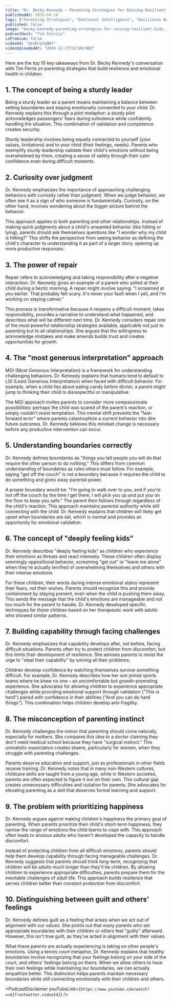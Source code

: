 ```yaml
---
title: "Dr. Becky Kennedy — Parenting Strategies for Raising Resilient Kids"
publishedAt: 2025-04-14
tags: ["Parenting Strategies", "Emotional Intelligence", "Resilience Building"]
published: false
image: "becky-kennedy-parenting-strategies-for-raising-resilient-kids.jpg"
podcastHost: "Tim Ferriss"
isPremium: false
videoId: "8ixRrg7qNKY"
videoUploadedAt: "2024-12-27T12:00:00Z"
---
```



<PodcastSummaryPageLayout frontmatter={frontmatter}>

Here are the top 10 key takeaways from Dr. Becky Kennedy's conversation with Tim Ferris on parenting strategies that build resilience and emotional health in children.

## 1. The concept of being a sturdy leader

Being a sturdy leader as a parent means maintaining a balance between setting boundaries and staying emotionally connected to your child. Dr. Kennedy explains this through a pilot metaphor: a sturdy pilot acknowledges passengers' fears during turbulence while confidently handling the situation. This combination of validation and competence creates security.

Sturdy leadership involves being equally connected to yourself (your values, limitations) and to your child (their feelings, needs). Parents who exemplify sturdy leadership validate their child's emotions without being overwhelmed by them, creating a sense of safety through their calm confidence even during difficult moments.

## 2. Curiosity over judgment

Dr. Kennedy emphasizes the importance of approaching challenging behaviors with curiosity rather than judgment. When we judge behavior, we often see it as a sign of who someone is fundamentally. Curiosity, on the other hand, involves wondering about the bigger picture behind the behavior.

This approach applies to both parenting and other relationships. Instead of making quick judgments about a child's unwanted behavior (like hitting or lying), parents should ask themselves questions like "I wonder why my child is hitting?" This shifts the perspective from seeing behavior as defining the child's character to understanding it as part of a larger story, opening up more productive responses.

## 3. The power of repair

Repair refers to acknowledging and taking responsibility after a negative interaction. Dr. Kennedy gives an example of a parent who yelled at their child during a hectic morning. A repair might involve saying: "I screamed at you earlier. That probably felt scary. It's never your fault when I yell, and I'm working on staying calmer."

This process is transformative because it reopens a difficult moment, takes responsibility, provides a narrative to understand what happened, and describes what will be different next time. Dr. Kennedy considers repair one of the most powerful relationship strategies available, applicable not just to parenting but to all relationships. She argues that the willingness to acknowledge mistakes and make amends builds trust and creates opportunities for growth.

## 4. The "most generous interpretation" approach

MGI (Most Generous Interpretation) is a framework for understanding challenging behaviors. Dr. Kennedy explains that humans tend to default to LGI (Least Generous Interpretation) when faced with difficult behavior. For example, when a child lies about eating candy before dinner, a parent might jump to thinking their child is disrespectful or manipulative.

The MGI approach invites parents to consider more compassionate possibilities: perhaps the child was scared of the parent's reaction, or simply couldn't resist temptation. This mental shift prevents the "fast-forward error" where parents catastrophize a current behavior into dire future outcomes. Dr. Kennedy believes this mindset change is necessary before any productive intervention can occur.

## 5. Understanding boundaries correctly

Dr. Kennedy defines boundaries as "things you tell people you will do that require the other person to do nothing." This differs from common understanding of boundaries as rules others must follow. For example, saying "get off the couch" is not a boundary because it requires the child to do something and gives away parental power.

A proper boundary would be: "I'm going to walk over to you, and if you're not off the couch by the time I get there, I will pick you up and put you on the floor to keep you safe." The parent then follows through regardless of the child's reaction. This approach maintains parental authority while still connecting with the child. Dr. Kennedy explains that children will likely get upset when boundaries are set, which is normal and provides an opportunity for emotional validation.

## 6. The concept of "deeply feeling kids"

Dr. Kennedy describes "deeply feeling kids" as children who experience their emotions as threats and react intensely. These children often display seemingly oppositional behavior, screaming "get out" or "leave me alone" when they're actually terrified of overwhelming themselves and others with their intense emotions.

For these children, their words during intense emotional states represent their fears, not their wishes. Parents should recognize this and provide containment by staying present, even when the child is pushing them away. This sends the message that the child's emotions are manageable and not too much for the parent to handle. Dr. Kennedy developed specific techniques for these children based on her therapeutic work with adults who showed similar patterns.

## 7. Building capability through facing challenges

Dr. Kennedy emphasizes that capability develops after, not before, facing difficult situations. Parents often try to protect children from discomfort, but this limits their development of resilience. She advises parents to resist the urge to "steal their capability" by solving all their problems.

Children develop confidence by watching themselves survive something difficult. For example, Dr. Kennedy describes how her son joined sports teams where he knew no one – an uncomfortable but growth-promoting experience. She advocates for allowing children to experience appropriate challenges while providing emotional support through validation ("This is hard") paired with confidence in their abilities ("And you can do hard things"). This combination helps children develop anti-fragility.

## 8. The misconception of parenting instinct

Dr. Kennedy challenges the notion that parenting should come naturally, especially for mothers. She compares this idea to a doctor claiming they don't need medical school because they have "surgical instinct." This unrealistic expectation creates shame, particularly for women, when they struggle with parenting challenges.

Parents deserve education and support, just as professionals in other fields receive training. Dr. Kennedy notes that in many non-Western cultures, childcare skills are taught from a young age, while in Western societies, parents are often expected to figure it out on their own. This cultural gap creates unnecessary difficulties and isolation for parents. She advocates for elevating parenting as a skill that deserves formal learning and support.

## 9. The problem with prioritizing happiness

Dr. Kennedy argues against making children's happiness the primary goal of parenting. When parents prioritize their child's short-term happiness, they narrow the range of emotions the child learns to cope with. This approach often leads to anxious adults who haven't developed the capacity to handle discomfort.

Instead of protecting children from all difficult emotions, parents should help them develop capability through facing manageable challenges. Dr. Kennedy suggests that parents should think long-term, recognizing that children will be adults much longer than they'll be children. By allowing children to experience appropriate difficulties, parents prepare them for the inevitable challenges of adult life. This approach builds resilience that serves children better than constant protection from discomfort.

## 10. Distinguishing between guilt and others' feelings

Dr. Kennedy defines guilt as a feeling that arises when we act out of alignment with our values. She points out that many parents who set appropriate boundaries with their children or others feel "guilty" afterward. However, this isn't true guilt, as they've acted in alignment with their values.

What these parents are actually experiencing is taking on other people's emotions. Using a tennis court metaphor, Dr. Kennedy explains that healthy boundaries involve recognizing that your feelings belong on your side of the court, and others' feelings belong on theirs. When we allow others to have their own feelings while maintaining our boundaries, we can actually empathize better. This distinction helps parents maintain necessary boundaries while still connecting emotionally with their children and others.

<PodcastDisclaimer
  youTubeLink={`https://www.youtube.com/watch?v=${frontmatter.videoId}`}
/>

</PodcastSummaryPageLayout>
